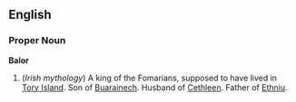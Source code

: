 ==English==

===Proper Noun===
'''Balor'''

#(''Irish mythology'') A king of the Fomarians, supposed to have lived in [[Tory Island]].  Son of [[Buarainech]].  Husband of [[Cethleen]].  Father of [[Ethniu]].